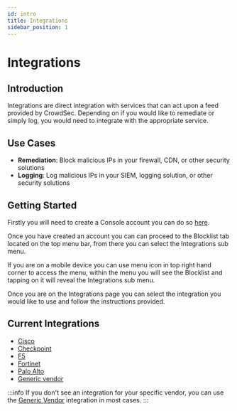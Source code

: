 ```yaml
---
id: intro
title: Integrations
sidebar_position: 1
---
```



# Integrations

## Introduction

Integrations are direct integration with services that can act upon a feed provided by CrowdSec. Depending on if you would like to remediate or simply log, you would need to integrate with the appropriate service.

## Use Cases

- **Remediation**: Block malicious IPs in your firewall, CDN, or other security solutions
- **Logging**: Log malicious IPs in your SIEM, logging solution, or other security solutions

## Getting Started

Firstly you will need to create a Console account you can do so [here](https://app.crowdsec.net/signup).

<a href="https://app.crowdsec.net/signup" target="_blank">
    <ThemedImage
        alt="CrowdSec Signup Screen"
        sources={{
            light: useBaseUrl("/img/console_login_light.png"),
            dark: useBaseUrl("/img/console_login_dark.png"),
        }}
    />
</a>

Once you have created an account you can can proceed to the Blocklist tab located on the top menu bar, from there you can select the Integrations sub menu.

<a href="https://app.crowdsec.net/blocklists/integrations" target="_blank">
    <ThemedImage
        alt="CrowdSec Integrations Screen"
        sources={{
            light: useBaseUrl("/img/console_integrations_light.png"),
            dark: useBaseUrl("/img/console_integrations_dark.png"),
        }}
    />
</a>

If you are on a mobile device you can use menu icon in top right hand corner to access the menu, within the menu you will see the Blocklist and tapping on it will reveal the Integrations sub menu.

Once you are on the Integrations page you can select the integration you would like to use and follow the instructions provided.

## Current Integrations

- [Cisco](integrations/cisco.mdx)
- [Checkpoint](integrations/checkpoint.mdx)
- [F5](integrations/f5.mdx)
- [Fortinet](integrations/fortinet.mdx)
- [Palo Alto](integrations/paloalto.mdx)
- [Generic vendor](integrations/genericvendor.mdx)

:::info
If you don't see an integration for your specific vendor, you can use the [Generic Vendor](integrations/genericvendor.md) integration in most cases.
:::